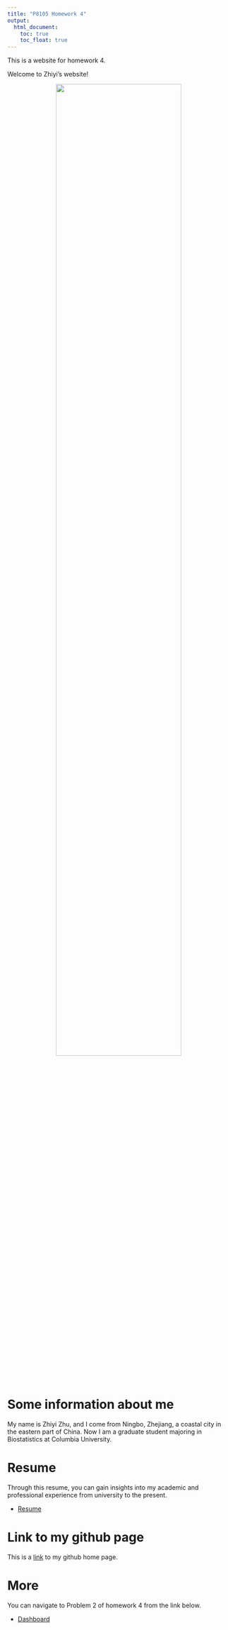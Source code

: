 ```yaml
---
title: "P8105 Homework 4"
output: 
  html_document:
    toc: true
    toc_float: true
---
```


This is a website for homework 4.

Welcome to Zhiyi's website!

<div style="text-align: center;"> 

<img src="images/image_1.jpg" style="width:75%">

</div>


# Some information about me
My name is Zhiyi Zhu, and I come from Ningbo, Zhejiang, a coastal city in the eastern part of China. Now I am a graduate student majoring in Biostatistics at Columbia University.

# Resume

Through this resume, you can gain insights into my academic and professional experience from university to the present.

* [Resume](Resume.html)

# Link to my github page

This is a [link](https://github.com/ZhiyiZhu1101) to my github home page.

# More

You can navigate to Problem 2 of homework 4 from the link below.

* [Dashboard](dashboard.html)


